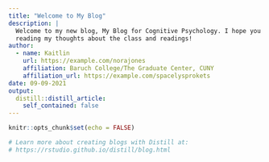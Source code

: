 ```yaml
---
title: "Welcome to My Blog"
description: |
  Welcome to my new blog, My Blog for Cognitive Psychology. I hope you enjoy 
  reading my thoughts about the class and readings!
author:
  - name: Kaitlin 
    url: https://example.com/norajones
    affiliation: Baruch College/The Graduate Center, CUNY
    affiliation_url: https://example.com/spacelysprokets
date: 09-09-2021
output:
  distill::distill_article:
    self_contained: false
---
```


```r
knitr::opts_chunk$set(echo = FALSE)

# Learn more about creating blogs with Distill at:
# https://rstudio.github.io/distill/blog.html

```



